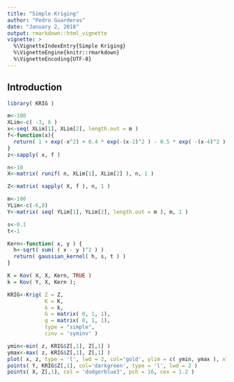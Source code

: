 ```yaml
---
title: "Simple Kriging"
author: "Pedro Guarderas"
date: "January 2, 2018"
output: rmarkdown::html_vignette
vignette: >
  %\VignetteIndexEntry{Simple Kriging}
  %\VignetteEngine{knitr::rmarkdown}
  %\VignetteEncoding{UTF-8}
---
```


## Introduction
```r
library( KRIG )
```

```r
m<-100
XLim<-c( -3, 6 )
x<-seq( XLim[1], XLim[2], length.out = m )
f<-function(x){
  return( 1 + exp(-x^2) + 0.4 * exp(-(x-2)^2 ) - 0.5 * exp( -(x-4)^2 ) ) 
}
z<-sapply( x, f )
```

```r
n<-10
X<-matrix( runif( n, XLim[1], XLim[2] ), n, 1 )

Z<-matrix( sapply( X, f ), n, 1 )

m<-100
YLim<-c(-6,8)
Y<-matrix( seq( YLim[1], YLim[2], length.out = m ), m, 1 )
```

```r
s<-0.1
t<-1

Kern<-function( x, y ) {
  h<-sqrt( sum( ( x - y )^2 ) )
  return( gaussian_kernel( h, s, t ) )
}
```

```r
K = Kov( X, X, Kern, TRUE )
k = Kov( Y, X, Kern );

KRIG<-Krig( Z = Z,
            K = K, 
            k = k,
            G = matrix( 0, 1, 1),
            g = matrix( 0, 1, 1),
            type = "simple", 
            cinv = 'syminv' )
```

```r
ymin<-min( z, KRIG$Z[,1], Z[,1] )
ymax<-max( z, KRIG$Z[,1], Z[,1] )
plot( x, z, type = 'l', lwd = 2, col='gold', ylim = c( ymin, ymax ), xlim = YLim )
points( Y, KRIG$Z[,1], col='darkgreen', type = 'l', lwd = 2 )
points( X, Z[,1], col = 'dodgerblue3', pch = 16, cex = 1.2 )
```
